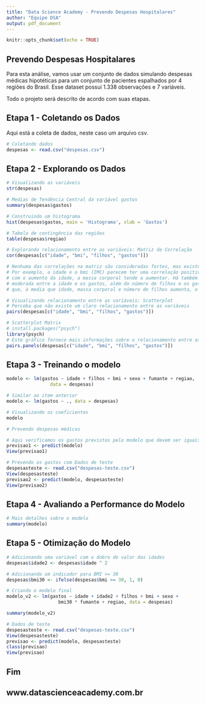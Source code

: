 ```yaml
---
title: "Data Science Academy - Prevendo Despesas Hospitalares"
author: "Equipe DSA"
output: pdf_document
---
```


```r
knitr::opts_chunk$set(echo = TRUE)
```


## Prevendo Despesas Hospitalares

Para esta análise, vamos usar um conjunto de dados simulando despesas médicas hipotéticas para um conjunto de pacientes espalhados por 4 regiões do Brasil. Esse dataset possui 1.338 observações e 7 variáveis.

Todo o projeto será descrito de acordo com suas etapas. 


## Etapa 1 - Coletando os Dados

Aqui está a coleta de dados, neste caso um arquivo csv.


```r
# Coletando dados
despesas <- read.csv("despesas.csv")
```


## Etapa 2 - Explorando os Dados



```r
# Visualizando as variáveis
str(despesas)

# Medias de Tendência Central da variável gastos
summary(despesas$gastos)

# Construindo um histograma
hist(despesas$gastos, main = 'Histograma', xlab = 'Gastos')

# Tabela de contingência das regiões
table(despesas$regiao)

# Explorando relacionamento entre as variáveis: Matriz de Correlação
cor(despesas[c("idade", "bmi", "filhos", "gastos")])

# Nenhuma das correlações na matriz são consideradas fortes, mas existem algumas associações interessantes. 
# Por exemplo, a idade e o bmi (IMC) parecem ter uma correlação positiva fraca, o que significa que 
# com o aumento da idade, a massa corporal tende a aumentar. Há também uma correlação positiva 
# moderada entre a idade e os gastos, além do número de filhos e os gastos. Estas associações implicam 
# que, à media que idade, massa corporal e número de filhos aumenta, o custo esperado do seguro saúde sobe. 

# Visualizando relacionamento entre as variáveis: Scatterplot
# Perceba que não existe um claro relacionamento entre as variáveis
pairs(despesas[c("idade", "bmi", "filhos", "gastos")])

# Scatterplot Matrix
# install.packages("psych")
library(psych)
# Este gráfico fornece mais informações sobre o relacionamento entre as variáveis
pairs.panels(despesas[c("idade", "bmi", "filhos", "gastos")])

```


## Etapa 3 - Treinando o modelo




```r
modelo <- lm(gastos ~ idade + filhos + bmi + sexo + fumante + regiao,
                data = despesas)

# Similar ao item anterior
modelo <- lm(gastos ~ ., data = despesas)

# Visualizando os coeficientes
modelo

# Prevendo despesas médicas 

# Aqui verificamos os gastos previstos pelo modelo que devem ser iguais aos dados de treino
previsao1 <- predict(modelo)
View(previsao1)

# Prevendo os gastos com Dados de teste
despesasteste <- read.csv("despesas-teste.csv")
View(despesasteste)
previsao2 <- predict(modelo, despesasteste)
View(previsao2)

```


## Etapa 4 - Avaliando a Performance do Modelo



```r
# Mais detalhes sobre o modelo
summary(modelo)


```


## Etapa 5 - Otimização do Modelo
 
 
 
```r
# Adicionando uma variável com o dobro do valor das idades
despesas$idade2 <- despesas$idade ^ 2

# Adicionando um indicador para BMI >= 30
despesas$bmi30 <- ifelse(despesas$bmi >= 30, 1, 0)

# Criando o modelo final
modelo_v2 <- lm(gastos ~ idade + idade2 + filhos + bmi + sexo +
                   bmi30 * fumante + regiao, data = despesas)

summary(modelo_v2)

# Dados de teste
despesasteste <- read.csv("despesas-teste.csv")
View(despesasteste)
previsao <- predict(modelo, despesasteste)
class(previsao)
View(previsao)
```





## Fim
## www.datascienceacademy.com.br

